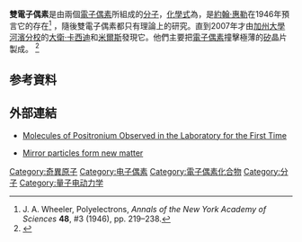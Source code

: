 '''雙電子偶素'''是由兩個[[電子偶素|電子偶素]]所組成的[[分子|分子]]，[[化學式|化學式]]為{{化學式|電子偶素|2}}，是[[約翰·惠勒|約翰·惠勒]]在1946年預言它的存在<ref>J. A. Wheeler, Polyelectrons, ''Annals of the New York Academy of Sciences'' '''48''', #3 (1946), pp. 219–238.</ref> ，隨後雙電子偶素都只有理論上的研究。直到2007年才由[[加州大學河濱分校|加州大學河濱分校]]的[[大衛·卡西迪|大衛·卡西迪]]和[[米爾斯|米爾斯]]發現它。他們主要把[[電子偶素|電子偶素]]撞擊極薄的[[矽|矽]]晶片製成。
<ref>{{Citation
  | last1 = Cassidy  | first1 = D. B.
  | last2 = Mills, Jr. | first2 = A. P. 
  | title = The production of molecular positronium
  | journal = Nature
  | volume = 449
  | pages = 195–197
  | date = 2007-09-13
  | year = 2007
  | doi = 10.1038/nature06094
}}</ref>

==参考資料==
{{reflist}}

==外部連結==
*{{en}}[http://www.newsroom.ucr.edu/cgi-bin/display.cgi?id=1662 Molecules of Positronium Observed in the Laboratory for the First Time] {{Wayback|url=http://www.newsroom.ucr.edu/cgi-bin/display.cgi?id=1662 |date=20080209011909 }} 
*{{en}}[http://news.bbc.co.uk/2/hi/science/nature/6991030.stm Mirror particles form new matter] {{Wayback|url=http://news.bbc.co.uk/2/hi/science/nature/6991030.stm |date=20090421143709 }}

{{物理小作品}}

{{奇異原子}}

[[Category:奇異原子|Category:奇異原子]]
[[Category:电子偶素|Category:电子偶素]]
[[Category:電子偶素化合物|Category:電子偶素化合物]]
[[Category:分子|Category:分子]]
[[Category:量子电动力学|Category:量子电动力学]]